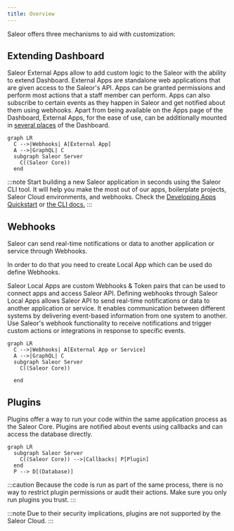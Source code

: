 ```yaml
---
title: Overview
---
```


Saleor offers three mechanisms to aid with customization:

## Extending Dashboard

Saleor External Apps allow to add custom logic to the Saleor with the ability to extend Dashboard. External Apps are standalone web applications that are given access to the Saleor's API. Apps can be granted permissions and perform most actions that a staff member can perform. Apps can also subscribe to certain events as they happen in Saleor and get notified about them using webhooks. Apart from being available on the Apps page of the Dashboard, External Apps, for the ease of use, can be additionally mounted in [several places](developer/extending/apps/extending-dashboard-with-apps.mdx#possible-mounting-places) of the Dashboard.

```mermaid
graph LR
  C -->|Webhooks| A[External App]
  A -->|GraphQL| C
  subgraph Saleor Server
    C((Saleor Core))
  end
```

:::note
Start building a new Saleor application in seconds using the Saleor CLI tool. It will help you make the most out of our apps, boilerplate projects, Saleor Cloud environments, and webhooks. Check the [Developing Apps Quickstart](../extending/apps/quickstart.mdx) or [the CLI docs.](/cli.mdx)
:::

## Webhooks

Saleor can send real-time notifications or data to another application or service through Webhooks.

In order to do that you need to create Local App which can be used do define Webhooks.

Saleor Local Apps are custom Webhooks & Token pairs that can be used to connect apps and access Saleor API. Defining webhooks through Saleor Local Apps allows Saleor API to send real-time notifications or data to another application or service. It enables communication between different systems by delivering event-based information from one system to another. Use Saleor's webhook functionality to receive notifications and trigger custom actions or integrations in response to specific events.

```mermaid
graph LR
  C -->|Webhooks| A[External App or Service]
  A -->|GraphQL| C
  subgraph Saleor Server
    C((Saleor Core))

  end
```

## Plugins

Plugins offer a way to run your code within the same application process as the Saleor Core. Plugins are notified about events using callbacks and can access the database directly.

```mermaid
graph LR
  subgraph Saleor Server
    C((Saleor Core)) -->|Callbacks| P[Plugin]
  end
  P --> D[(Database)]
```

:::caution
Because the code is run as part of the same process, there is no way to restrict plugin permissions or audit their actions. Make sure you only run plugins you trust.
:::

:::note
Due to their security implications, plugins are not supported by the Saleor Cloud.
:::

<!-- :::warning
Forking Saleor is not recommended for the following reasons:

- Non trivial upgrades due to merge conflicts, incompatible business logic and data migrations.
- Limited or non existing community support.
- Maintenance and security fixes must be applied manually.
- You would have to fork and maintain dashboard which is another large codebase.
::: -->
